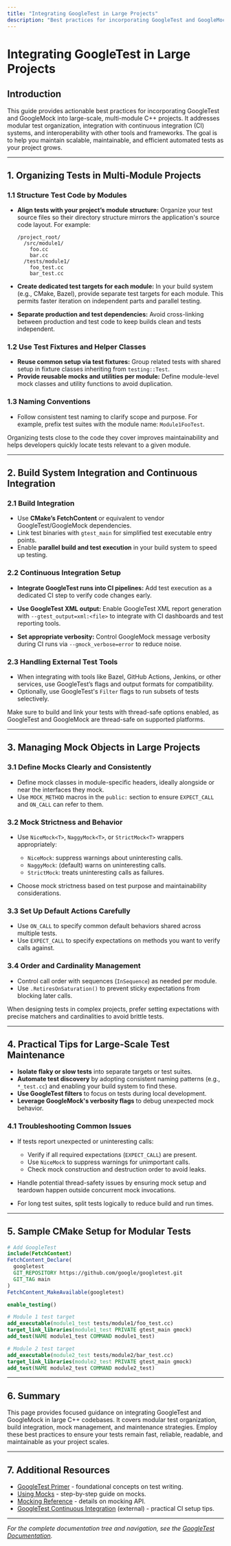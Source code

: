 ```yaml
---
title: "Integrating GoogleTest in Large Projects"
description: "Best practices for incorporating GoogleTest and GoogleMock into real-world, multi-module C++ projects, including setup for continuous integration systems, modular test organization, and interoperability with other tools and frameworks."
---
```


# Integrating GoogleTest in Large Projects

## Introduction

This guide provides actionable best practices for incorporating GoogleTest and GoogleMock into large-scale, multi-module C++ projects. It addresses modular test organization, integration with continuous integration (CI) systems, and interoperability with other tools and frameworks. The goal is to help you maintain scalable, maintainable, and efficient automated tests as your project grows.

---

## 1. Organizing Tests in Multi-Module Projects

### 1.1 Structure Test Code by Modules

- **Align tests with your project’s module structure:**
  Organize your test source files so their directory structure mirrors the application's source code layout. For example:

  ```plaintext
  /project_root/
    /src/module1/
      foo.cc
      bar.cc
    /tests/module1/
      foo_test.cc
      bar_test.cc
  ```

- **Create dedicated test targets for each module:**
  In your build system (e.g., CMake, Bazel), provide separate test targets for each module. This permits faster iteration on independent parts and parallel testing.

- **Separate production and test dependencies:**
  Avoid cross-linking between production and test code to keep builds clean and tests independent.

### 1.2 Use Test Fixtures and Helper Classes

- **Reuse common setup via test fixtures:** Group related tests with shared setup in fixture classes inheriting from `testing::Test`.
- **Provide reusable mocks and utilities per module:**
  Define module-level mock classes and utility functions to avoid duplication.

### 1.3 Naming Conventions

- Follow consistent test naming to clarify scope and purpose. For example, prefix test suites with the module name: `Module1FooTest`.

<Tip>
Organizing tests close to the code they cover improves maintainability and helps developers quickly locate tests relevant to a given module.
</Tip>

---

## 2. Build System Integration and Continuous Integration

### 2.1 Build Integration

- Use **CMake’s FetchContent** or equivalent to vendor GoogleTest/GoogleMock dependencies.
- Link test binaries with `gtest_main` for simplified test executable entry points.
- Enable **parallel build and test execution** in your build system to speed up testing.

### 2.2 Continuous Integration Setup

- **Integrate GoogleTest runs into CI pipelines:**
  Add test execution as a dedicated CI step to verify code changes early.

- **Use GoogleTest XML output:**
  Enable GoogleTest XML report generation with `--gtest_output=xml:<file>` to integrate with CI dashboards and test reporting tools.

- **Set appropriate verbosity:**
  Control GoogleMock message verbosity during CI runs via `--gmock_verbose=error` to reduce noise.

### 2.3 Handling External Test Tools

- When integrating with tools like Bazel, GitHub Actions, Jenkins, or other services, use GoogleTest’s flags and output formats for compatibility.
- Optionally, use GoogleTest's `Filter` flags to run subsets of tests selectively.

<Note>
Make sure to build and link your tests with thread-safe options enabled, as GoogleTest and GoogleMock are thread-safe on supported platforms.
</Note>

---

## 3. Managing Mock Objects in Large Projects

### 3.1 Define Mocks Clearly and Consistently

- Define mock classes in module-specific headers, ideally alongside or near the interfaces they mock.
- Use `MOCK_METHOD` macros in the `public:` section to ensure `EXPECT_CALL` and `ON_CALL` can refer to them.

### 3.2 Mock Strictness and Behavior

- Use `NiceMock<T>`, `NaggyMock<T>`, or `StrictMock<T>` wrappers appropriately:

  - `NiceMock`: suppress warnings about uninteresting calls.
  - `NaggyMock`: (default) warns on uninteresting calls.
  - `StrictMock`: treats uninteresting calls as failures.

- Choose mock strictness based on test purpose and maintainability considerations.

### 3.3 Set Up Default Actions Carefully

- Use `ON_CALL` to specify common default behaviors shared across multiple tests.
- Use `EXPECT_CALL` to specify expectations on methods you want to verify calls against.

### 3.4 Order and Cardinality Management

- Control call order with sequences (`InSequence`) as needed per module.
- Use `.RetiresOnSaturation()` to prevent sticky expectations from blocking later calls.

<Tip>
When designing tests in complex projects, prefer setting expectations with precise matchers and cardinalities to avoid brittle tests.
</Tip>

---

## 4. Practical Tips for Large-Scale Test Maintenance

- **Isolate flaky or slow tests** into separate targets or test suites.
- **Automate test discovery** by adopting consistent naming patterns (e.g., `*_test.cc`) and enabling your build system to find these.
- **Use GoogleTest filters** to focus on tests during local development.
- **Leverage GoogleMock's verbosity flags** to debug unexpected mock behavior.

### 4.1 Troubleshooting Common Issues

- If tests report unexpected or uninteresting calls:

  - Verify if all required expectations (`EXPECT_CALL`) are present.
  - Use `NiceMock` to suppress warnings for unimportant calls.
  - Check mock construction and destruction order to avoid leaks.

- Handle potential thread-safety issues by ensuring mock setup and teardown happen outside concurrent mock invocations.

- For long test suites, split tests logically to reduce build and run times.

---

## 5. Sample CMake Setup for Modular Tests

```cmake
# Add GoogleTest
include(FetchContent)
FetchContent_Declare(
  googletest
  GIT_REPOSITORY https://github.com/google/googletest.git
  GIT_TAG main
)
FetchContent_MakeAvailable(googletest)

enable_testing()

# Module 1 test target
add_executable(module1_test tests/module1/foo_test.cc)
target_link_libraries(module1_test PRIVATE gtest_main gmock)
add_test(NAME module1_test COMMAND module1_test)

# Module 2 test target
add_executable(module2_test tests/module2/bar_test.cc)
target_link_libraries(module2_test PRIVATE gtest_main gmock)
add_test(NAME module2_test COMMAND module2_test)
```

---

## 6. Summary

This page provides focused guidance on integrating GoogleTest and GoogleMock in large C++ codebases. It covers modular test organization, build integration, mock management, and maintenance strategies. Employ these best practices to ensure your tests remain fast, reliable, readable, and maintainable as your project scales.

---

## 7. Additional Resources

- [GoogleTest Primer](https://google.github.io/googletest/primer.html) - foundational concepts on test writing.
- [Using Mocks](https://google.github.io/googletest/gmock_for_dummies.html) - step-by-step guide on mocks.
- [Mocking Reference](https://google.github.io/googletest/reference/mocking.html) - details on mocking API.
- [GoogleTest Continuous Integration](https://github.com/google/googletest/blob/main/googletest/docs/advanced.md#using-googletest-with-ci-systems) (external) - practical CI setup tips.

---

_For the complete documentation tree and navigation, see the [GoogleTest Documentation](https://google.github.io/googletest/)._